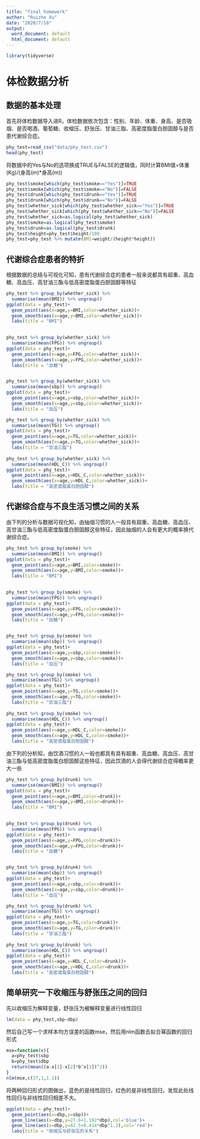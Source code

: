 ```yaml
---
title: "final homework"
author: "Ruizhe Xu"
date: "2020/7/18"
output:
  word_document: default
  html_document: default
---
```


```r
library(tidyverse)
```

# 体检数据分析

## 数据的基本处理

首先将体检数据导入进R，体检数据依次包含：性别、年龄、体重、身高、是否吸烟、是否喝酒、葡萄糖、收缩压、舒张压、甘油三脂、高密度脂蛋白胆固醇与是否患代谢综合症。

```r
phy_test=read_csv("data/phy_test.csv")
head(phy_test)
```
将数据中的Yes与No的选项换成TRUE与FALSE的逻辑值，同时计算BMI值=体重(Kg)/(身高(m)*身高(m))

```r
phy_test$smoke[which(phy_test$smoke=="Yes")]=TRUE
phy_test$smoke[which(phy_test$smoke=="No")]=FALSE
phy_test$drunk[which(phy_test$drunk=="Yes")]=TRUE
phy_test$drunk[which(phy_test$drunk=="No")]=FALSE
phy_test$whether_sick[which(phy_test$whether_sick=="Yes")]=TRUE
phy_test$whether_sick[which(phy_test$whether_sick=="No")]=FALSE
phy_test$whether_sick=as.logical(phy_test$whether_sick)
phy_test$smoke=as.logical(phy_test$smoke)
phy_test$drunk=as.logical(phy_test$drunk)
phy_test$height=phy_test$height/100
phy_test=phy_test %>% mutate(BMI=weight/(height*height))
```


## 代谢综合症患者的特折

根据数据的总结与可视化可知，患有代谢综合症的患者一般来说都具有超重、高血糖、高血压、高甘油三酯与低高密度脂蛋白胆固醇等特征

```r
phy_test %>% group_by(whether_sick) %>%
  summarise(mean(BMI)) %>% ungroup()
ggplot(data = phy_test)+
  geom_point(aes(x=age,y=BMI,color=whether_sick))+
  geom_smooth(aes(x=age,y=BMI,color=whether_sick))+
  labs(title = "BMI")
 

phy_test %>% group_by(whether_sick) %>%
  summarise(mean(FPG)) %>% ungroup()
ggplot(data = phy_test)+
  geom_point(aes(x=age,y=FPG,color=whether_sick))+
  geom_smooth(aes(x=age,y=FPG,color=whether_sick))+
  labs(title = "血糖")


phy_test %>% group_by(whether_sick) %>%
  summarise(mean(sbp)) %>% ungroup()
ggplot(data = phy_test)+
  geom_point(aes(x=age,y=sbp,color=whether_sick))+
  geom_smooth(aes(x=age,y=sbp,color=whether_sick))+
  labs(title = "血压")

phy_test %>% group_by(whether_sick) %>%
  summarise(mean(TG)) %>% ungroup()
ggplot(data = phy_test)+
  geom_point(aes(x=age,y=TG,color=whether_sick))+
  geom_smooth(aes(x=age,y=TG,color=whether_sick))+
  labs(title = "甘油三脂")
 
phy_test %>% group_by(whether_sick) %>%
  summarise(mean(HDL_C)) %>% ungroup()
ggplot(data = phy_test)+
  geom_point(aes(x=age,y=HDL_C,color=whether_sick))+
  geom_smooth(aes(x=age,y=HDL_C,color=whether_sick))+
  labs(title = "高密度脂蛋白胆固醇")
```

## 代谢综合症与不良生活习惯之间的关系

由下列的分析与数据可视化知，由抽烟习惯的人一般具有超重、高血糖、高血压、高甘油三酯与低高密度脂蛋白胆固醇这些特征，因此抽烟的人会有更大的概率换代谢综合症。

```r
phy_test %>% group_by(smoke) %>%
  summarise(mean(BMI)) %>% ungroup()
ggplot(data = phy_test)+
  geom_point(aes(x=age,y=BMI,color=smoke))+
  geom_smooth(aes(x=age,y=BMI,color=smoke))+
  labs(title = "BMI")
 

phy_test %>% group_by(smoke) %>%
  summarise(mean(FPG)) %>% ungroup()
ggplot(data = phy_test)+
  geom_point(aes(x=age,y=FPG,color=smoke))+
  geom_smooth(aes(x=age,y=FPG,color=smoke))+
  labs(title = "血糖")


phy_test %>% group_by(smoke) %>%
  summarise(mean(sbp)) %>% ungroup()
ggplot(data = phy_test)+
  geom_point(aes(x=age,y=sbp,color=smoke))+
  geom_smooth(aes(x=age,y=sbp,color=smoke))+
  labs(title = "血压")

phy_test %>% group_by(smoke) %>%
  summarise(mean(TG)) %>% ungroup()
ggplot(data = phy_test)+
  geom_point(aes(x=age,y=TG,color=smoke))+
  geom_smooth(aes(x=age,y=TG,color=smoke))+
  labs(title = "甘油三脂")
 
phy_test %>% group_by(smoke) %>%
  summarise(mean(HDL_C)) %>% ungroup()
ggplot(data = phy_test)+
  geom_point(aes(x=age,y=HDL_C,color=smoke))+
  geom_smooth(aes(x=age,y=HDL_C,color=smoke))+
  labs(title = "高密度脂蛋白胆固醇")
```

由下列的分析知，由饮酒习惯的人一般也都具有具有超重、高血糖、高血压、高甘油三酯与低高密度脂蛋白胆固醇这些特征，因此饮酒的人会得代谢综合症得概率更大一些

```r
phy_test %>% group_by(drunk) %>%
  summarise(mean(BMI)) %>% ungroup()
ggplot(data = phy_test)+
  geom_point(aes(x=age,y=BMI,color=drunk))+
  geom_smooth(aes(x=age,y=BMI,color=drunk))+
  labs(title = "BMI")
 

phy_test %>% group_by(drunk) %>%
  summarise(mean(FPG)) %>% ungroup()
ggplot(data = phy_test)+
  geom_point(aes(x=age,y=FPG,color=drunk))+
  geom_smooth(aes(x=age,y=FPG,color=drunk))+
  labs(title = "血糖")


phy_test %>% group_by(drunk) %>%
  summarise(mean(sbp)) %>% ungroup()
ggplot(data = phy_test)+
  geom_point(aes(x=age,y=sbp,color=drunk))+
  geom_smooth(aes(x=age,y=sbp,color=drunk))+
  labs(title = "血压")

phy_test %>% group_by(drunk) %>%
  summarise(mean(TG)) %>% ungroup()
ggplot(data = phy_test)+
  geom_point(aes(x=age,y=TG,color=drunk))+
  geom_smooth(aes(x=age,y=TG,color=drunk))+
  labs(title = "甘油三脂")
 
phy_test %>% group_by(drunk) %>%
  summarise(mean(HDL_C)) %>% ungroup()
ggplot(data = phy_test)+
  geom_point(aes(x=age,y=HDL_C,color=drunk))+
  geom_smooth(aes(x=age,y=HDL_C,color=drunk))+
  labs(title = "高密度脂蛋白胆固醇")
```

## 简单研究一下收缩压与舒张压之间的回归

先以收缩压为解释变量，舒张压为被解释变量进行线性回归

```r
lm(data = phy_test,sbp~dbp)
```

然后自己写一个求样本均方误差的函数mse，然后用nlm函数去拟合幂函数的回归形式
```r
mse=function(x){
  a=phy_test$sbp
  b=phy_test$dbp
  return(mean((a-x[1]-x[2]*b^x[3])^2))
}
nlm(mse,c(27,1,1.1))
```


将两种回归形式的图做出，蓝色的是线性回归，红色的是非线性回归，发现此处线性回归与非线性回归相差不大。
```r
ggplot(data = phy_test)+
  geom_point(aes(x=dbp,y=sbp))+
  geom_line(aes(x=dbp,y=27.6+1.192*dbp),col='blue')+
  geom_line(aes(x=dbp,y=42.5+0.414*dbp^1.2),col='red')+
  labs(title = "收缩压与舒张压的关系")
```



